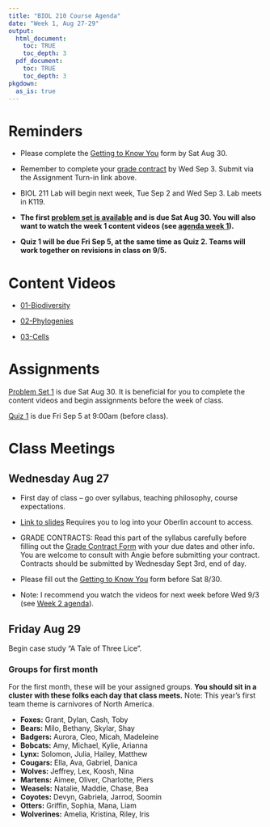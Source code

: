 ```yaml
---
title: "BIOL 210 Course Agenda"
date: "Week 1, Aug 27-29"
output: 
  html_document:
    toc: TRUE
    toc_depth: 3
  pdf_document:
    toc: TRUE
    toc_depth: 3
pkgdown:
  as_is: true
---
```


# Reminders

* Please complete the [Getting to Know You](https://docs.google.com/forms/d/e/1FAIpQLScaPNVaX_waXgLUrAUYxIhIfUrhzBsRnpT38HXaxLQhJMlkxQ/viewform?usp=sf_link) form by Sat Aug 30.

* Remember to complete your [grade contract](https://docs.google.com/forms/d/e/1FAIpQLScJdD7yO7pAEkugUMRwGvSrYl5syahIyh271SzR2fy_mscIfA/viewform?usp=sf_link) by Wed Sep 3. Submit via the Assignment Turn-in link above.

* BIOL 211 Lab will begin next week, Tue Sep 2 and Wed Sep 3. Lab meets in K119. 

* **The first [problem set is available](ps1.html) and is due Sat Aug 30. You will also want to watch the week 1 content videos (see [agenda week 1](agenda-week1.html)).**

* **Quiz 1 will be due Fri Sep 5, at the same time as Quiz 2. Teams will work together on revisions in class on 9/5.**

# Content Videos

* [01-Biodiversity](https://drive.google.com/drive/folders/13zUXCk4qz2xeb_P53ceg8WtmSEPc9tcy?usp=drive_link)

* [02-Phylogenies](https://drive.google.com/drive/folders/14-ijnaXDxYKokx68eg-DHR0UBlYE_Y66?usp=drive_link)

* [03-Cells](https://drive.google.com/drive/folders/15Eokt5lZOLyt9BOrzobP-NeSGSV5MgeP?usp=drive_link)

# Assignments

[Problem Set 1](ps1.html) is due Sat Aug 30. It is beneficial for you to complete the content videos and begin assignments before the week of class. 

[Quiz 1](https://docs.google.com/forms/d/e/1FAIpQLSclHEk-m9EhZvut1CZE3PJMxdoBZuJkcr-QTfRjAFbJAB4t5A/viewform?usp=sf_link) is due Fri Sep 5 at 9:00am (before class).

# Class Meetings

## Wednesday Aug 27

-   First day of class -- go over syllabus, teaching philosophy, course expectations.

-   [Link to slides](https://drive.google.com/drive/folders/17Fm-yEXqtlvGJfFaw6WqywIScW_eZ8m_?usp=drive_link) Requires you to log into your Oberlin account to access.

-   GRADE CONTRACTS: Read this part of the syllabus carefully before filling out the [Grade Contract Form](https://docs.google.com/forms/d/e/1FAIpQLScJdD7yO7pAEkugUMRwGvSrYl5syahIyh271SzR2fy_mscIfA/viewform?usp=sf_link) with your due dates and other info. You are welcome to consult with Angie before submitting your contract. Contracts should be submitted by Wednesday Sept 3rd, end of day.

-   Please fill out the [Getting to Know You](https://docs.google.com/forms/d/e/1FAIpQLScaPNVaX_waXgLUrAUYxIhIfUrhzBsRnpT38HXaxLQhJMlkxQ/viewform?usp=sf_link) form before Sat 8/30.

-   Note: I recommend you watch the videos for next week before Wed 9/3 (see [Week 2 agenda](agenda-week02.html)).

## Friday Aug 29

Begin case study "A Tale of Three Lice".

### Groups for first month

For the first month, these will be your assigned groups. **You should sit in a cluster with these folks each day that class meets.** Note: This year's first team theme is carnivores of North America.

* <b>Foxes:</b> Grant, Dylan, Cash, Toby
* <b>Bears:</b> Milo, Bethany, Skylar, Shay
* <b>Badgers:</b> Aurora, Cleo, Micah, Madeleine
* <b>Bobcats:</b> Amy, Michael, Kylie, Arianna
* <b>Lynx:</b> Solomon, Julia, Hailey, Matthew
* <b>Cougars:</b> Ella, Ava, Gabriel, Danica
* <b>Wolves:</b> Jeffrey, Lex, Koosh, Nina
* <b>Martens:</b> Aimee, Oliver, Charlotte, Piers
* <b>Weasels:</b> Natalie, Maddie, Chase, Bea
* <b>Coyotes:</b> Devyn, Gabriela, Jarrod, Soomin
* <b>Otters:</b> Griffin, Sophia, Mana, Liam
* <b>Wolverines:</b> Amelia, Kristina, Riley, Iris
